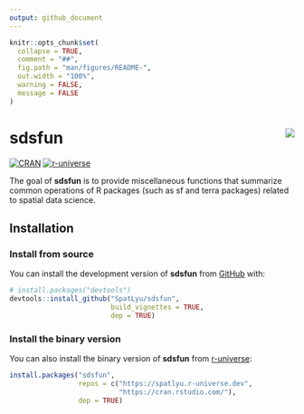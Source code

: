 ```yaml
---
output: github_document
---
```


<!-- README.md is generated from README.Rmd. Please edit that file -->

```r
knitr::opts_chunk$set(
  collapse = TRUE,
  comment = "##",
  fig.path = "man/figures/README-",
  out.width = "100%",
  warning = FALSE,
  message = FALSE
)
```

# sdsfun <img src="man/figures/logo.png" align="right"/>

<!-- badges: start -->
[![CRAN](https://www.r-pkg.org/badges/version/sdsfun)](https://CRAN.R-project.org/package=sdsfun) [![r-universe](https://spatlyu.r-universe.dev/badges/sdsfun)](https://spatlyu.r-universe.dev/sdsfun)
<!-- badges: end -->

The goal of **sdsfun** is to provide miscellaneous functions that summarize common operations of R packages (such as sf and terra packages) related to spatial data science.

## Installation

### Install from source

You can install the development version of **sdsfun** from [GitHub](https://github.com/SpatLyu/sdsfun) with:

``` r
# install.packages("devtools")
devtools::install_github("SpatLyu/sdsfun",
                         build_vignettes = TRUE,
                         dep = TRUE)
```

### Install the binary version

You can also install the binary version of **sdsfun** from [r-universe](https://spatlyu.r-universe.dev/sdsfun):

``` r
install.packages("sdsfun", 
                 repos = c("https://spatlyu.r-universe.dev",
                           "https://cran.rstudio.com/"),
                 dep = TRUE)
```
